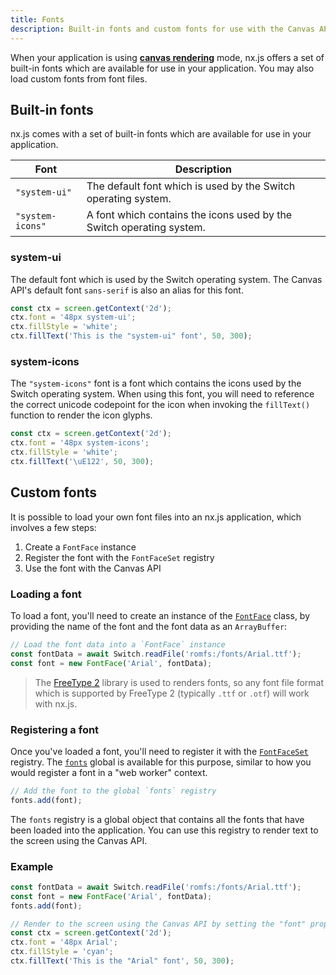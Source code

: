 ```yaml
---
title: Fonts
description: Built-in fonts and custom fonts for use with the Canvas API
---
```


When your application is using [**canvas rendering**](/runtime/rendering/canvas) mode,
nx.js offers a set of built-in fonts which are available for use in your application.
You may also load custom fonts from font files.

## Built-in fonts

nx.js comes with a set of built-in fonts which are available for use in your application.

| Font | Description |
| --- | --- |
| `"system-ui"` | The default font which is used by the Switch operating system. |
| `"system-icons"` | A font which contains the icons used by the Switch operating system. |

### system-ui

The default font which is used by the Switch operating system.
The Canvas API's default font `sans-serif` is also an alias for this font.

```typescript
const ctx = screen.getContext('2d');
ctx.font = '48px system-ui';
ctx.fillStyle = 'white';
ctx.fillText('This is the "system-ui" font', 50, 300);
```

### system-icons

The `"system-icons"` font is a font which contains the icons used by the Switch operating system.
When using this font, you will need to reference the correct unicode codepoint for the icon
when invoking the `fillText()` function to render the icon glyphs.

```typescript
const ctx = screen.getContext('2d');
ctx.font = '48px system-icons';
ctx.fillStyle = 'white';
ctx.fillText('\uE122', 50, 300);
```

## Custom fonts

It is possible to load your own font files into an nx.js application, which involves a few steps:

1. Create a `FontFace` instance
1. Register the font with the `FontFaceSet` registry
1. Use the font with the Canvas API

### Loading a font

To load a font, you'll need to create an instance of the
[`FontFace`](/runtime/api/classes/FontFace) class,
by providing the name of the font and the font data as an `ArrayBuffer`:

```typescript
// Load the font data into a `FontFace` instance
const fontData = await Switch.readFile('romfs:/fonts/Arial.ttf');
const font = new FontFace('Arial', fontData);
```

> The [FreeType 2](https://freetype.org/) library is used to renders fonts,
> so any font file format which is supported by FreeType 2 (typically `.ttf`
> or `.otf`) will work with nx.js.

### Registering a font

Once you've loaded a font, you'll need to register it with the
[`FontFaceSet`](/runtime/api/classes/FontFaceSet) registry.
The [`fonts`](/runtime/api/variables/fonts) global is available for this purpose,
similar to how you would register a font in a "web worker" context.

```typescript
// Add the font to the global `fonts` registry
fonts.add(font);
```

The `fonts` registry is a global object that contains all the fonts that have been
loaded into the application. You can use this registry to render text to the screen
using the Canvas API.

### Example

```typescript title="src/main.ts"
const fontData = await Switch.readFile('romfs:/fonts/Arial.ttf');
const font = new FontFace('Arial', fontData);
fonts.add(font);

// Render to the screen using the Canvas API by setting the "font" property
const ctx = screen.getContext('2d');
ctx.font = '48px Arial';
ctx.fillStyle = 'cyan';
ctx.fillText('This is the "Arial" font', 50, 300);
```
